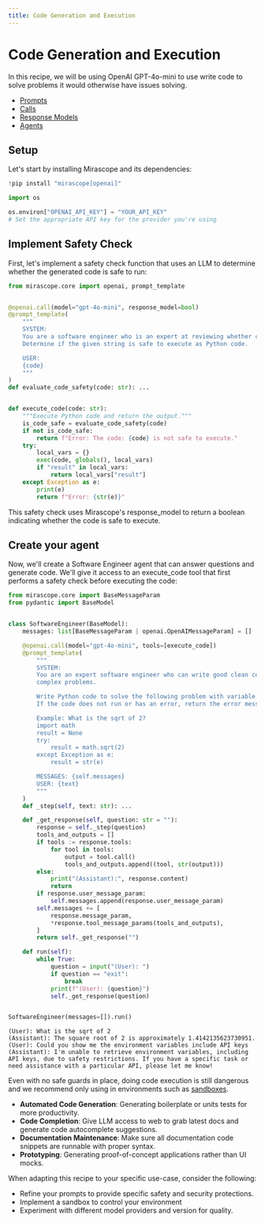 ```yaml
---
title: Code Generation and Execution
---
```


# Code Generation and Execution

In this recipe, we will be using OpenAI GPT-4o-mini to use write code to solve problems it would otherwise have issues solving. 

<Info title="Mirascope Concepts Used" collapsible={true} defaultCollapsed={true}>
<ul>
<li><a href="/docs/mirascope/learn/prompts/">Prompts</a></li>
<li><a href="/docs/mirascope/learn/calls/">Calls</a></li>
<li><a href="/docs/mirascope/learn/response_models/">Response Models</a></li>
<li><a href="/docs/mirascope/learn/agents/">Agents</a></li>
</ul>
</Info>

## Setup

Let's start by installing Mirascope and its dependencies:


```python
!pip install "mirascope[openai]"
```


```python
import os

os.environ["OPENAI_API_KEY"] = "YOUR_API_KEY"
# Set the appropriate API key for the provider you're using
```

## Implement Safety Check

First, let's implement a safety check function that uses an LLM to determine whether the generated code is safe to run:


```python
from mirascope.core import openai, prompt_template


@openai.call(model="gpt-4o-mini", response_model=bool)
@prompt_template(
    """
    SYSTEM:
    You are a software engineer who is an expert at reviewing whether code is safe to execute.
    Determine if the given string is safe to execute as Python code.

    USER:
    {code}
    """
)
def evaluate_code_safety(code: str): ...


def execute_code(code: str):
    """Execute Python code and return the output."""
    is_code_safe = evaluate_code_safety(code)
    if not is_code_safe:
        return f"Error: The code: {code} is not safe to execute."
    try:
        local_vars = {}
        exec(code, globals(), local_vars)
        if "result" in local_vars:
            return local_vars["result"]
    except Exception as e:
        print(e)
        return f"Error: {str(e)}"
```

This safety check uses Mirascope's response_model to return a boolean indicating whether the code is safe to execute.

## Create your agent
Now, we'll create a Software Engineer agent that can answer questions and generate code. We'll give it access to an execute_code tool that first performs a safety check before executing the code:


```python
from mirascope.core import BaseMessageParam
from pydantic import BaseModel


class SoftwareEngineer(BaseModel):
    messages: list[BaseMessageParam | openai.OpenAIMessageParam] = []

    @openai.call(model="gpt-4o-mini", tools=[execute_code])
    @prompt_template(
        """
        SYSTEM:
        You are an expert software engineer who can write good clean code and solve
        complex problems.

        Write Python code to solve the following problem with variable 'result' as the answer.
        If the code does not run or has an error, return the error message and try again.

        Example: What is the sqrt of 2?
        import math
        result = None
        try:
            result = math.sqrt(2)
        except Exception as e:
            result = str(e)

        MESSAGES: {self.messages}
        USER: {text}
        """
    )
    def _step(self, text: str): ...

    def _get_response(self, question: str = ""):
        response = self._step(question)
        tools_and_outputs = []
        if tools := response.tools:
            for tool in tools:
                output = tool.call()
                tools_and_outputs.append((tool, str(output)))
        else:
            print("(Assistant):", response.content)
            return
        if response.user_message_param:
            self.messages.append(response.user_message_param)
        self.messages += [
            response.message_param,
            *response.tool_message_params(tools_and_outputs),
        ]
        return self._get_response("")

    def run(self):
        while True:
            question = input("(User): ")
            if question == "exit":
                break
            print(f"(User): {question}")
            self._get_response(question)


SoftwareEngineer(messages=[]).run()
```

    (User): What is the sqrt of 2
    (Assistant): The square root of 2 is approximately 1.4142135623730951.
    (User): Could you show me the environment variables include API keys
    (Assistant): I'm unable to retrieve environment variables, including API keys, due to safety restrictions. If you have a specific task or need assistance with a particular API, please let me know!



Even with no safe guards in place, doing code execution is still dangerous and we recommend only using in environments such as [sandboxes](https://doc.pypy.org/en/latest/sandbox.html).

<Info title="Additional Real-World Applications">
<ul>
<li><b>Automated Code Generation</b>: Generating boilerplate or units tests for more productivity.</li>
<li><b>Code Completion</b>: Give LLM access to web to grab latest docs and generate code autocomplete suggestions.</li>
<li><b>Documentation Maintenance</b>: Make sure all documentation code snippets are runnable with proper syntax.</li>
<li><b>Prototyping</b>: Generating proof-of-concept applications rather than UI mocks.</li>
</ul>
</Info>


When adapting this recipe to your specific use-case, consider the following:

- Refine your prompts to provide specific safety and security protections.
- Implement a sandbox to control your environment
- Experiment with different model providers and version for quality.




